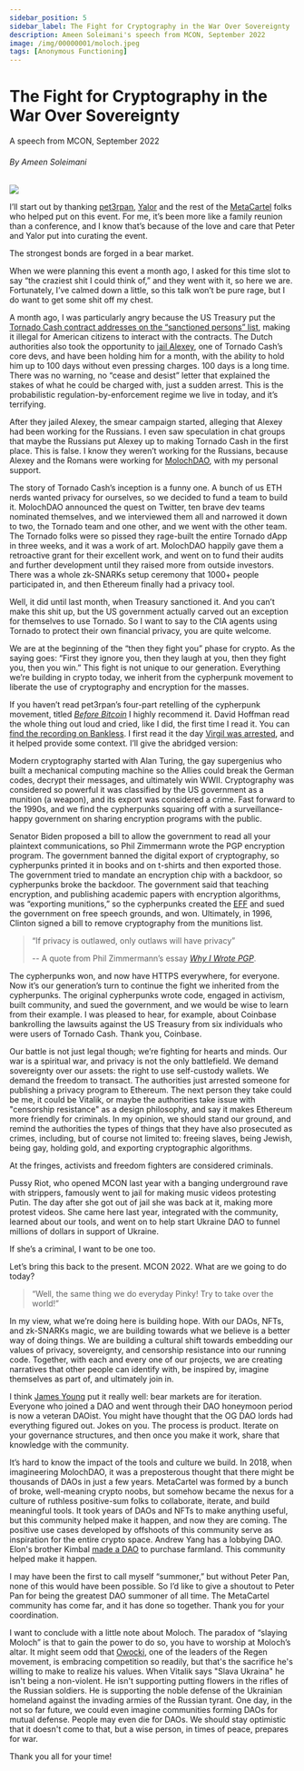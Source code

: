 ```yaml
---
sidebar_position: 5
sidebar_label: The Fight for Cryptography in the War Over Sovereignty
description: Ameen Soleimani's speech from MCON, September 2022
image: /img/00000001/moloch.jpeg
tags: [Anonymous Functioning]
---
```



# The Fight for Cryptography in the War Over Sovereignty
<span class="doc-subtitle">A speech from MCON, September 2022</span>

###### By Ameen Soleimani

<ImgUp className="img-up" />
<div class="header"><img src={Header} /></div>
<ImgDown className="img-down" />

​​I’ll start out by thanking [pet3rpan](https://twitter.com/pet3rpan_), [Yalor](https://twitter.com/YalorMewn) and the rest of the [MetaCartel](https://www.metacartel.org/) folks who helped put on this event. For me, it’s been more like a family reunion than a conference, and I know that’s because of the love and care that Peter and Yalor put into curating the event.

​​​The strongest bonds are forged in a bear market.

When we were planning this event a month ago, I asked for this time slot to say “the craziest shit I could think of,” and they went with it, so here we are. Fortunately, I’ve calmed down a little, so this talk won’t be pure rage, but I do want to get some shit off my chest. 

​​​A month ago, I was particularly angry because the US Treasury put the [Tornado Cash contract addresses on the “sanctioned persons” list](https://home.treasury.gov/news/press-releases/jy0916), making it illegal for American citizens to interact with the contracts. The Dutch authorities also took the opportunity to [jail Alexey](https://www.coindesk.com/policy/2022/08/12/netherlands-arrests-suspected-tornado-cash-developer/), one of Tornado Cash’s core devs, and have been holding him for a month, with the ability to hold him up to 100 days without even pressing charges. 100 days is a long time. There was no warning, no “cease and desist” letter that explained the stakes of what he could be charged with, just a sudden arrest. This is the probabilistic regulation-by-enforcement regime we live in today, and it’s terrifying.

​​​After they jailed Alexey, the smear campaign started, alleging that Alexey had been working for the Russians. I even saw speculation in chat groups that maybe the Russians put Alexey up to making Tornado Cash in the first place. This is false. I know they weren’t working for the Russians, because Alexey and the Romans were working for [MolochDAO](https://molochdao.com/), with my personal support.

​The story of Tornado Cash’s inception is a funny one. A bunch of us ETH nerds wanted privacy for ourselves, so we decided to fund a team to build it. MolochDAO announced the quest on Twitter, ten brave dev teams nominated themselves, and we interviewed them all and narrowed it down to two, the Tornado team and one other, and we went with the other team. The Tornado folks were so pissed they rage-built the entire Tornado dApp in three weeks, and it was a work of art. MolochDAO happily gave them a retroactive grant for their excellent work, and went on to fund their audits and further development until they raised more from outside investors. There was a whole zk-SNARKs setup ceremony that 1000+ people participated in, and then Ethereum finally had a privacy tool.

​Well, it did until last month, when Treasury sanctioned it. And you can’t make this shit up, but the US government actually carved out an exception for themselves to use Tornado. So I want to say to the CIA agents using Tornado to protect their own financial privacy, you are quite welcome.

​We are at the beginning of the “then they fight you” phase for crypto. As the saying goes: “First they ignore you, then they laugh at you, then they fight you, then you win.” This fight is not unique to our generation. Everything we’re building in crypto today, we inherit from the cypherpunk movement to liberate the use of cryptography and encryption for the masses.

​If you haven’t read pet3rpan’s four-part retelling of the cypherpunk movement, titled *[Before Bitcoin](https://pet3rpan.medium.com/history-of-things-before-bitcoin-cryptocurrency-part-one-e199f02ca380)* I highly recommend it. David Hoffman read the whole thing out loud and cried, like I did, the first time I read it. You can [find the recording on Bankless](https://www.youtube.com/watch?v=9RT2kgzRjYk). I first read it the day [Virgil was arrested](https://www.justice.gov/usao-sdny/pr/manhattan-us-attorney-announces-arrest-united-states-citizen-assisting-north-korea), and it helped provide some context. I’ll give the abridged version:

​Modern cryptography started with Alan Turing, the gay supergenius who built a mechanical computing machine so the Allies could break the German codes, decrypt their messages, and ultimately win WWII. Cryptography was considered so powerful it was classified by the US government as a munition (a weapon), and its export was considered a crime. Fast forward to the 1990s, and we find the cypherpunks squaring off with a surveillance-happy government on sharing encryption programs with the public. 
​​

​​Senator Biden proposed a bill to allow the government to read all your plaintext communications, so Phil Zimmermann wrote the PGP encryption program. The government banned the digital export of cryptography, so cypherpunks printed it in books and on t-shirts and then exported those. The government tried to mandate an encryption chip with a backdoor, so cypherpunks broke the backdoor. The government said that teaching encryption, and publishing academic papers with encryption algorithms, was “exporting munitions,” so the cypherpunks created the [EFF](https://www.eff.org/) and sued the government on free speech grounds, and won. Ultimately, in 1996, Clinton signed a bill to remove cryptography from the munitions list.

> ​“If privacy is outlawed, only outlaws will have privacy”
>
> -- A quote from Phil Zimmermann’s essay *[Why I Wrote PGP](https://www.philzimmermann.com/EN/essays/WhyIWrotePGP.html)*.

​​The cypherpunks won, and now have HTTPS everywhere, for everyone. Now it’s our generation’s turn to continue the fight we inherited from the cypherpunks. The original cypherpunks wrote code, engaged in activism, built community, and sued the government, and we would be wise to learn from their example. I was pleased to hear, for example, about Coinbase bankrolling the lawsuits against the US Treasury from six individuals who were users of Tornado Cash. Thank you, Coinbase.
​​

​​Our battle is not just legal though; we’re fighting for hearts and minds. Our war is a spiritual war, and privacy is not the only battlefield. We demand sovereignty over our assets: the right to use self-custody wallets. We demand the freedom to transact. The authorities just arrested someone for publishing a privacy program to Ethereum. The next person they take could be me, it could be Vitalik, or maybe the authorities take issue with "censorship resistance" as a design philosophy, and say it makes Ethereum more friendly for criminals. In my opinion, we should stand our ground, and remind the authorities the types of things that they have also prosecuted as crimes, including, but of course not limited to: freeing slaves, being Jewish, being gay, holding gold, and exporting cryptographic algorithms.

​​At the fringes, activists and freedom fighters are considered criminals.

​​Pussy Riot, who opened MCON last year with a banging underground rave with strippers, famously went to jail for making music videos protesting Putin. The day after she got out of jail she was back at it, making more protest videos. She came here last year, integrated with the community, learned about our tools, and went on to help start Ukraine DAO to funnel millions of dollars in support of Ukraine.

​If she’s a criminal, I want to be one too.

​​Let’s bring this back to the present. MCON 2022. What are we going to do today?

> ​“Well, the same thing we do everyday Pinky! Try to take over the world!”

​In my view, what we’re doing here is building hope. With our DAOs, NFTs, and zk-SNARKs magic, we are building towards what we believe is a better way of doing things. We are building a cultural shift towards embedding our values of privacy, sovereignty, and censorship resistance into our running code. Together, with each and every one of our projects, we are creating narratives that other people can identify with, be inspired by, imagine themselves as part of, and ultimately join in.

​I think [James Young](https://twitter.com/jamesyoung) put it really well: bear markets are for iteration. Everyone who joined a DAO and went through their DAO honeymoon period is now a veteran DAOist. You might have thought that the OG DAO lords had everything figured out. Jokes on you. The process is product. Iterate on your governance structures, and then once you make it work, share that knowledge with the community.

​It’s hard to know the impact of the tools and culture we build. In 2018, when imagineering MolochDAO, it was a preposterous thought that there might be thousands of DAOs in just a few years. MetaCartel was formed by a bunch of broke, well-meaning crypto noobs, but somehow became the nexus for a culture of ruthless positive-sum folks to collaborate, iterate, and build meaningful tools. It took years of DAOs and NFTs to make anything useful, but this community helped make it happen, and now they are coming. The positive use cases developed by offshoots of this community serve as inspiration for the entire crypto space. Andrew Yang has a lobbying DAO. Elon's brother Kimbal [made a DAO](https://dao.biggreen.org/) to purchase farmland. This community helped make it happen.

​I may have been the first to call myself “summoner,” but without Peter Pan, none of this would have been possible. So I’d like to give a shoutout to Peter Pan for being the greatest DAO summoner of all time. The MetaCartel community has come far, and it has done so together. Thank you for your coordination.

​I want to conclude with a little note about Moloch. The paradox of “slaying Moloch” is that to gain the power to do so, you have to worship at Moloch’s altar. It might seem odd that [Owocki](https://twitter.com/owocki), one of the leaders of the Regen movement, is embracing competition so readily, but that's the sacrifice he's willing to make to realize his values. When Vitalik says "Slava Ukraina" he isn't being a non-violent. He isn't supporting putting flowers in the rifles of the Russian soldiers. He is supporting the noble defense of the Ukrainian homeland against the invading armies of the Russian tyrant. One day, in the not so far future, we could even imagine communities forming DAOs for mutual defense. People may even die for DAOs. We should stay optimistic that it doesn't come to that, but a wise person, in times of peace, prepares for war.

​Thank you all for your time!